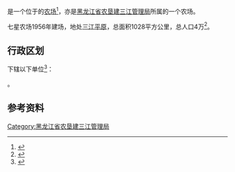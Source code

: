 {{Distinguish|七星泡农场}}
{{中国乡级行政区|23/08/82/501/000
|行政区全称           = {{PAGENAMEBASE}}
|上级行政区           = [[黑龙江省农垦建三江管理局|黑龙江省农垦建三江管理局]]
}}

'''{{PAGENAMEBASE}}'''是一个位于{{PRC admin/fullname|23/08/82/501/000|3}}的[[农场|农场]]<ref>{{PRC admin/ref sgc|{{PRC admin/parent|23/08/82/501/000}}}}</ref>，亦是[[黑龙江省农垦建三江管理局|黑龙江省农垦建三江管理局]]所属的一个农场。

七星农场1956年建场，地处[[三江平原|三江平原]]，总面积1028平方公里，总人口4万<ref>{{cite web |title=七星农场 |url=http://zw.chinabdh.com/qxfarm/index.jhtml |website=黑龙江省农垦总局 }}{{Dead link}}</ref>。

== 行政区划 ==
{{PAGENAMEBASE}}下辖以下单位<ref>{{PRC admin/ref sgc|23/08/82/501/000}}</ref>：

{{PRC admin/children|23/08/82/501/000}}。

== 参考资料 ==
{{reflist}}

{{黑龙江行政区划小作品}}
{{PRC admin/navcat|23/08/82/501/000}}
{{黑龙江省农垦总局}}

[[Category:黑龙江省农垦建三江管理局|Category:黑龙江省农垦建三江管理局]]